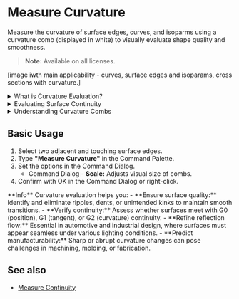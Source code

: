 
# Measure Curvature

<Reference shortcut="" command="Measure Curvature" button="" />

Measure the curvature of surface edges, curves, and isoparms using a curvature comb (displayed in white) to visually evaluate shape quality and smoothness.

> **Note:** Available on all licenses.

[image iwth main applicability - curves, surface edges and isoparams, cross sections with curvature.]


<details className="p-4 mb-4 rounded-lg">
  <summary className="font-semibold cursor-pointer">What is Curvature Evaluation?</summary>
  <p className="mt-2">
    The <strong>Measure Curvature</strong> tool analyzes the curvature of curves or surfaces to help you evaluate smoothness and continuity.
    It displays curvature combs that represent the curvature radius at different points, which is especially helpful for ensuring high-quality surfaces.
  </p>

  <img src="/img/curvature-comb.png" alt="Curvature Comb" className="mt-4" />

  <Callout type="info" emoji="💡">
**Info**    
Curvature evaluation helps you:
    - **Ensure surface quality:** Identify and eliminate ripples, dents, or unintended kinks to maintain smooth transitions.
    - **Verify continuity:** Assess whether surfaces meet with G0 (position), G1 (tangent), or G2 (curvature) continuity.
    - **Refine reflection flow:** Essential in automotive and industrial design, where surfaces must appear seamless under various lighting conditions.
    - **Predict manufacturability:** Sharp or abrupt curvature changes can pose challenges in machining, molding, or fabrication.
</Callout>
</details>


<details>
  <summary>Evaluating Surface Continuity</summary>
  <p>
    Use the tool to assess whether the surface or curve has G0, G1, G2 and G3 continuity connection across. 
    <ul>
    G0 (Position Continuity) - The surfaces and curves meet at the same point, but there may be a visible angle or break.
    G1 (Tangent Continuity) - The surfaces and curves not only meet, but their tangents (direction of flow) align.
    G2 (Curvature Continuity) - The curvature (rate of change of the tangent) matches across the connection. This results in a very smooth, flowing transition with no visual or reflective break.
    G3 (Acceleration Continuity) -  Also known as "rate of curvature continuity", G3 ensures that the change in curvature is smooth across the junction. This eliminates even subtle reflection breaks.
    </ul>

    For more information on Continuity, click [here](/cad-essentials/continuity-curve-and-surfaces). 

    ![Curvature Examples on G0, G1, and G2](/img/curvature-0.png)
  </p>
</details>

<details>
  <summary>Understanding Curvature Combs</summary>
  <p>
  The curvature comb plots are interpreted by the change in line lenght as you look along the curve from start to end.

    1. A constant lenght of comb indicates a constant radius, for example an erc.
    2. A changing comb length indicates acceleration or deceleration of the curve shape.
    3. Inflections are shown by the combs switching sides and optionally by an additional red arrow indicator.
    4. Breaks in the red boundary curves indicate curvature discrepancies across edit points or between two curves.

    ![Understanding Curvature Combs](/img/curvature-comb-1.png)

  </p>
</details>

## Basic Usage

1. Select two adjacent and touching surface edges.
2. Type **"Measure Curvature"** in the Command Palette.
3. Set the options in the Command Dialog.
   - <Kst>Command Dialog</Kst>
         - **Scale:** Adjusts visual size of combs.
4. Confirm with OK in the Command Dialog or right-click.

<VideoPlayer fileName="measure-curvature-0"/>

<Callout type="info" emoji="💡">
**Info**    
Curvature evaluation helps you:
    - **Ensure surface quality:** Identify and eliminate ripples, dents, or unintended kinks to maintain smooth transitions.
    - **Verify continuity:** Assess whether surfaces meet with G0 (position), G1 (tangent), or G2 (curvature) continuity.
    - **Refine reflection flow:** Essential in automotive and industrial design, where surfaces must appear seamless under various lighting conditions.
    - **Predict manufacturability:** Sharp or abrupt curvature changes can pose challenges in machining, molding, or fabrication.
</Callout>

## See also
- [Measure Continuity](/solid/measure-continuity)
